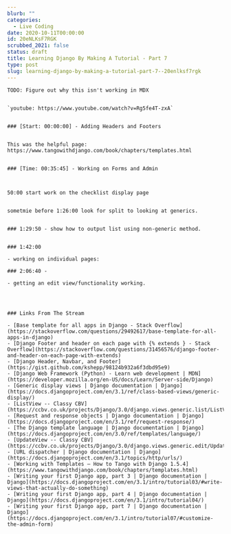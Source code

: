 ```yaml
---
blurb: ""
categories:
  - Live Coding
date: 2020-10-11T00:00:00
id: 20eNLKsF7RGK
scrubbed_2021: false
status: draft
title: Learning Django By Making A Tutorial - Part 7
type: post
slug: learning-django-by-making-a-tutorial-part-7--20enlksf7rgk
---
```


```
TODO: Figure out why this isn't working in MDX


`youtube: https://www.youtube.com/watch?v=Rg5fe4T-zxA`


### [Start: 00:00:00] - Adding Headers and Footers


This was the helpful page: https://www.tangowithdjango.com/book/chapters/templates.html


### [Time: 00:35:45] - Working on Forms and Admin



50:00 start work on the checklist display page


sometmie before 1:26:00 look for split to looking at generics. 


### 1:29:50 - show how to output list using non-generic method. 


### 1:42:00

- working on individual pages:

### 2:06:40 - 

- getting an edit view/functionality working. 




### Links From The Stream

- [Base template for all apps in Django - Stack Overflow](https://stackoverflow.com/questions/29492617/base-template-for-all-apps-in-django)
- [Django Footer and header on each page with {% extends } - Stack Overflow](https://stackoverflow.com/questions/31456576/django-footer-and-header-on-each-page-with-extends)
- [Django Header, Navbar, and Footer](https://gist.github.com/kshepp/98124b932a6f3dbd95e9)
- [Django Web Framework (Python) - Learn web development | MDN](https://developer.mozilla.org/en-US/docs/Learn/Server-side/Django)
- [Generic display views | Django documentation | Django](https://docs.djangoproject.com/en/3.1/ref/class-based-views/generic-display/)
- [ListView -- Classy CBV](https://ccbv.co.uk/projects/Django/3.0/django.views.generic.list/ListView/)
- [Request and response objects | Django documentation | Django](https://docs.djangoproject.com/en/3.1/ref/request-response/)
- [The Django template language | Django documentation | Django](https://docs.djangoproject.com/en/3.0/ref/templates/language/)
- [UpdateView -- Classy CBV](https://ccbv.co.uk/projects/Django/3.0/django.views.generic.edit/UpdateView/)
- [URL dispatcher | Django documentation | Django](https://docs.djangoproject.com/en/3.1/topics/http/urls/)
- [Working with Templates — How to Tango with Django 1.5.4](https://www.tangowithdjango.com/book/chapters/templates.html)
- [Writing your first Django app, part 3 | Django documentation | Django](https://docs.djangoproject.com/en/3.1/intro/tutorial03/#write-views-that-actually-do-something)
- [Writing your first Django app, part 4 | Django documentation | Django](https://docs.djangoproject.com/en/3.1/intro/tutorial04/)
- [Writing your first Django app, part 7 | Django documentation | Django](https://docs.djangoproject.com/en/3.1/intro/tutorial07/#customize-the-admin-form)
```